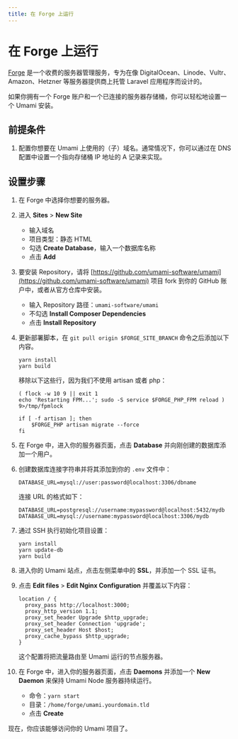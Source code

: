 ```yaml
---
title: 在 Forge 上运行
---
```


# 在 Forge 上运行

[Forge](https://forge.laravel.com/) 是一个收费的服务器管理服务，专为在像 DigitalOcean、Linode、Vultr、Amazon、Hetzner 等服务器提供商上托管 Laravel 应用程序而设计的。

如果你拥有一个 Forge 账户和一个已连接的服务器存储桶，你可以轻松地设置一个 Umami 安装。

## 前提条件

1. 配置你想要在 Umami 上使用的（子）域名。通常情况下，你可以通过在 DNS 配置中设置一个指向存储桶 IP 地址的 A 记录来实现。

## 设置步骤

1. 在 Forge 中选择你想要的服务器。
2. 进入 **Sites** > **New Site**
   - 输入域名
   - 项目类型：静态 HTML
   - 勾选 **Create Database**，输入一个数据库名称
   - 点击 **Add**
3. 要安装 Repository，请将 [https://github.com/umami-software/umami](https://github.com/umami-software/umami) 项目 fork 到你的 GitHub 账户中，或者从官方仓库中安装。
   - 输入 Repository 路径：`umami-software/umami`
   - 不勾选 **Install Composer Dependencies**
   - 点击 **Install Repository**
4. 更新部署脚本，在 `git pull origin $FORGE_SITE_BRANCH` 命令之后添加以下内容。

   ```shell
   yarn install
   yarn build
   ```

   移除以下这些行，因为我们不使用 artisan 或者 php：

   ```shell
   ( flock -w 10 9 || exit 1
   echo 'Restarting FPM...'; sudo -S service $FORGE_PHP_FPM reload ) 9>/tmp/fpmlock

   if [ -f artisan ]; then
       $FORGE_PHP artisan migrate --force
   fi
   ```

5. 在 Forge 中，进入你的服务器页面，点击 **Database** 并向刚创建的数据库添加一个用户。
6. 创建数据库连接字符串并将其添加到你的 `.env` 文件中：

   ```dotenv
   DATABASE_URL=mysql://user:password@localhost:3306/dbname
   ```

   连接 URL 的格式如下：

   ```dotenv
   DATABASE_URL=postgresql://username:mypassword@localhost:5432/mydb
   DATABASE_URL=mysql://username:mypassword@localhost:3306/mydb
   ```

7. 通过 SSH 执行初始化项目设置：

   ```shell
   yarn install
   yarn update-db
   yarn build
   ```

8. 进入你的 Umami 站点，点击左侧菜单中的 **SSL**，并添加一个 SSL 证书。
9. 点击 **Edit files** > **Edit Nginx Configuration** 并覆盖以下内容：

   ```nginx
   location / {
     proxy_pass http://localhost:3000;
     proxy_http_version 1.1;
     proxy_set_header Upgrade $http_upgrade;
     proxy_set_header Connection 'upgrade';
     proxy_set_header Host $host;
     proxy_cache_bypass $http_upgrade;
   }
   ```

   这个配置将把流量路由至 Umami 运行的节点服务器。

10. 在 Forge 中，进入你的服务器页面，点击 **Daemons** 并添加一个 **New Daemon** 来保持 Umami Node 服务器持续运行。
    - 命令：`yarn start`
    - 目录：`/home/forge/umami.yourdomain.tld`
    - 点击 **Create**

现在，你应该能够访问你的 Umami 项目了。
